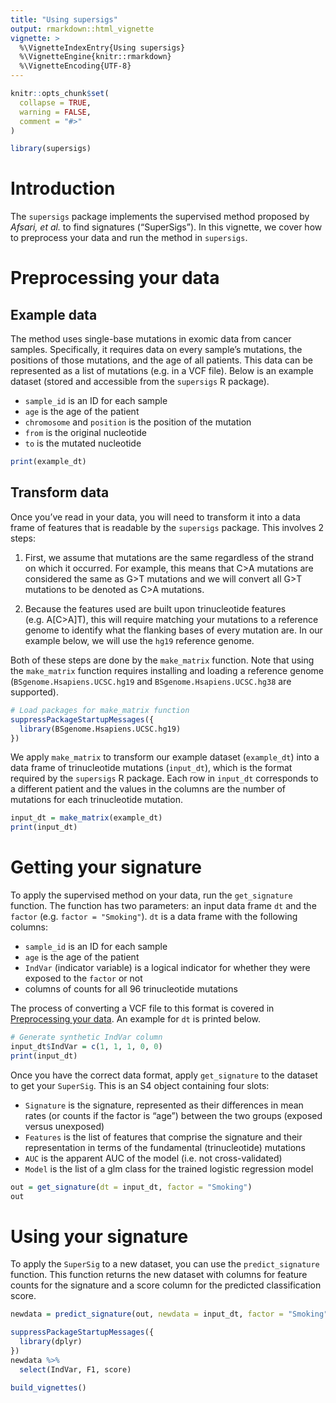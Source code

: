 ```yaml
---
title: "Using supersigs"
output: rmarkdown::html_vignette
vignette: >
  %\VignetteIndexEntry{Using supersigs}
  %\VignetteEngine{knitr::rmarkdown}
  %\VignetteEncoding{UTF-8}
---
```


```r
knitr::opts_chunk$set(
  collapse = TRUE,
  warning = FALSE,
  comment = "#>"
)
```

```r
library(supersigs)
```

# Introduction

The `supersigs` package implements the supervised method proposed by *Afsari, et al.* to find signatures ("SuperSigs"). In this vignette, we cover how to preprocess your data and run the method in `supersigs`.

# Preprocessing your data

## Example data

The method uses single-base mutations in exomic data from cancer samples. Specifically, it requires data on every sample's mutations, the positions of those mutations, and the age of all patients. This data can be represented as a list of mutations (e.g. in a VCF file). Below is an example dataset (stored and accessible from the `supersigs` R package).

* `sample_id` is an ID for each sample
* `age` is the age of the patient
* `chromosome` and `position` is the position of the mutation
* `from` is the original nucleotide
* `to` is the mutated nucleotide 

```r
print(example_dt)
```

## Transform data

Once you've read in your data, you will need to transform it into a data frame of features that is readable by the `supersigs` package. This involves 2 steps:

1. First, we assume that mutations are the same regardless of the strand on which it occurred. For example, this means that C>A mutations are considered the same as G>T mutations and we will convert all G>T mutations to be denoted as C>A mutations.

2. Because the features used are built upon trinucleotide features (e.g. A[C>A]T), this will require matching your mutations to a reference genome to identify what the flanking bases of every mutation are. In our example below, we will use the `hg19` reference genome.

Both of these steps are done by the `make_matrix` function. Note that using the `make_matrix` function requires installing and loading a reference genome (`BSgenome.Hsapiens.UCSC.hg19` and `BSgenome.Hsapiens.UCSC.hg38` are supported).

```r
# Load packages for make_matrix function
suppressPackageStartupMessages({
  library(BSgenome.Hsapiens.UCSC.hg19)
})
```

We apply `make_matrix` to transform our example dataset (`example_dt`) into a data frame of trinucleotide mutations (`input_dt`), which is the format required by the `supersigs` R package. Each row in `input_dt` corresponds to a different patient and the values in the columns are the number of mutations for each trinucleotide mutation.

```r
input_dt = make_matrix(example_dt)
print(input_dt)
```

# Getting your signature

To apply the supervised method on your data, run the `get_signature` function. The function has two parameters: an input data frame `dt` and the `factor` (e.g. `factor = "Smoking"`). `dt` is a data frame with the following columns:

* `sample_id` is an ID for each sample
* `age` is the age of the patient
* `IndVar` (indicator variable) is a logical indicator for whether they were exposed to the `factor` or not
* columns of counts for all 96 trinucleotide mutations

The process of converting a VCF file to this format is covered in [Preprocessing your data]. An example for `dt` is printed below.

```r
# Generate synthetic IndVar column
input_dt$IndVar = c(1, 1, 1, 0, 0)
print(input_dt)
```

Once you have the correct data format, apply `get_signature` to the dataset to get your `SuperSig`. This is an S4 object containing four slots:

* `Signature` is the signature, represented as their differences in mean rates (or counts if the factor is "age") between the two groups (exposed versus unexposed)
* `Features` is the list of features that comprise the signature and their representation in terms of the fundamental (trinucleotide) mutations
* `AUC` is the apparent AUC of the model (i.e. not cross-validated)
* `Model` is the list of a glm class for the trained logistic regression model

```r
out = get_signature(dt = input_dt, factor = "Smoking")
out
```

# Using your signature

To apply the `SuperSig` to a new dataset, you can use the `predict_signature` function. This function returns the new dataset with columns for feature counts for the signature and a score column for the predicted classification score.

```r
newdata = predict_signature(out, newdata = input_dt, factor = "Smoking")

suppressPackageStartupMessages({
  library(dplyr)
})
newdata %>%
  select(IndVar, F1, score)
```

```r
build_vignettes()
```

